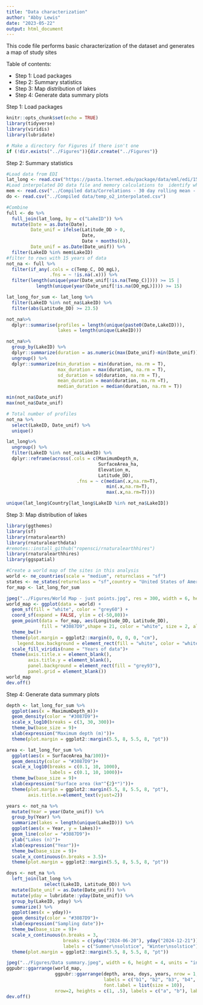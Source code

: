 ```yaml
---
title: "Data characterization"
author: "Abby Lewis"
date: "2023-05-22"
output: html_document
---
```


This code file performs basic characterization of the dataset and generates a map of study sites

Table of contents:

- Step 1: Load packages
- Step 2: Summary statistics
- Step 3: Map distribution of lakes
- Step 4: Generate data summary plots


Step 1: Load packages

```r
knitr::opts_chunk$set(echo = TRUE)
library(tidyverse)
library(viridis)
library(lubridate)

# Make a directory for Figures if there isn't one
if (!dir.exists("../Figures")){dir.create("../Figures")}
```

Step 2: Summary statistics

```r
#Load data from EDI
lat_long <- read.csv("https://pasta.lternet.edu/package/data/eml/edi/1530/1/fadd3eaa25b5fdd1fc4efba70e660579") 
#Load interpolated DO data file and memory calculations to  identify which lakes were included in the analysis
mem <- read.csv("../Compiled data/Correlations - 30 day rolling mean - surf bot.csv")
do <- read.csv("../Compiled data/temp_o2_interpolated.csv")

#Combine
full <- do %>%
  full_join(lat_long, by = c("LakeID")) %>%
  mutate(Date = as.Date(Date),
         Date_unif = ifelse(Latitude_DD > 0,
                            Date,
                            Date + months(6)),
         Date_unif = as.Date(Date_unif)) %>%
  filter(LakeID %in% mem$LakeID)
#filter to rows with 15 years of data
not_na <- full %>%
  filter(if_any(.cols = c(Temp_C, DO_mgL),
                .fns = ~ !is.na(.x))) %>%
  filter(length(unique(year(Date_unif[!is.na(Temp_C)]))) >= 15 |
           length(unique(year(Date_unif[!is.na(DO_mgL)]))) >= 15)

lat_long_for_sum <- lat_long %>%
  filter(LakeID %in% not_na$LakeID) %>%
  filter(abs(Latitude_DD) >= 23.5)

not_na%>%
  dplyr::summarise(profiles = length(unique(paste0(Date,LakeID))),
                   lakes = length(unique(LakeID)))

not_na%>%
  group_by(LakeID) %>%
  dplyr::summarize(duration = as.numeric(max(Date_unif)-min(Date_unif))/365+1) %>%
  ungroup() %>%
  dplyr::summarize(min_duration = min(duration, na.rm = T),
                   max_duration = max(duration, na.rm = T),
                   sd_duration = sd(duration, na.rm = T),
                   mean_duration = mean(duration, na.rm =T),
                   median_duration = median(duration, na.rm = T))

min(not_na$Date_unif)
max(not_na$Date_unif)

# Total number of profiles
not_na %>%
  select(LakeID, Date_unif) %>%
  unique()

lat_long%>%
  ungroup() %>%
  filter(LakeID %in% not_na$LakeID) %>%
  dplyr::reframe(across(.cols = c(MaximumDepth_m, 
                                  SurfaceArea_ha, 
                                  Elevation_m, 
                                  Latitude_DD),
                          .fns = ~ c(median(.x,na.rm=T), 
                                     min(.x,na.rm=T), 
                                     max(.x,na.rm=T))))

unique(lat_long$Country[lat_long$LakeID %in% not_na$LakeID])
```

Step 3: Map distribution of lakes

```r
library(ggthemes)
library(sf)
library(rnaturalearth)
library(rnaturalearthdata)
#remotes::install_github("ropensci/rnaturalearthhires")
library(rnaturalearthhires)
library(ggspatial)

#Create a world map of the sites in this analysis
world <- ne_countries(scale = "medium", returnclass = "sf")
states <- ne_states(returnclass = "sf",country = "United States of America")
for_map <- lat_long_for_sum

jpeg("../Figures/World Map - just points.jpg", res = 300, width = 6, height = 3.2, units = "in")
world_map <- ggplot(data = world) +
  geom_sf(fill = "white", color = "grey60") +
  coord_sf(expand = FALSE, ylim = c(-50,80))+
  geom_point(data = for_map, aes(Longitude_DD, Latitude_DD), 
             fill = "#3087D9",shape = 21, color = "white", size = 2, alpha  =.7, stroke = .4)+
  theme_bw()+
  theme(plot.margin = ggplot2::margin(0, 0, 0, 0, "cm"),
    legend.box.background = element_rect(fill = "white", color = "white"))+
  scale_fill_viridis(name = "Years of data")+
  theme(axis.title.x = element_blank(),
        axis.title.y = element_blank(),
        panel.background = element_rect(fill = "grey93"),
        panel.grid = element_blank())
world_map
dev.off()
```

Step 4: Generate data summary plots

```r
depth <- lat_long_for_sum %>%
  ggplot(aes(x = MaximumDepth_m))+
  geom_density(color = "#3087D9")+
  scale_x_log10(breaks = c(3, 30, 300))+
  theme_bw(base_size = 9)+
  xlab(expression("Maximum depth (m)"))+
  theme(plot.margin = ggplot2::margin(5.5, 8, 5.5, 8, "pt"))

area <- lat_long_for_sum %>%
  ggplot(aes(x = SurfaceArea_ha/100))+
  geom_density(color = "#3087D9")+
  scale_x_log10(breaks = c(0.1, 10, 1000),
                labels = c(0.1, 10, 1000))+
  theme_bw(base_size = 9)+
  xlab(expression("Surface area (km"^{2}*")"))+
  theme(plot.margin = ggplot2::margin(5.5, 8, 5.5, 8, "pt"),
        axis.title.x=element_text(vjust=2))

years <- not_na %>%
  mutate(Year = year(Date_unif)) %>%
  group_by(Year) %>%
  summarize(lakes = length(unique(LakeID))) %>% 
  ggplot(aes(x = Year, y = lakes))+
  geom_line(color = "#3087D9")+
  ylab("Lakes (n)")+
  xlab(expression("Year"))+
  theme_bw(base_size = 9)+
  scale_x_continuous(n.breaks = 3.5)+
  theme(plot.margin = ggplot2::margin(5.5, 8, 5.5, 8, "pt"))

doys <- not_na %>%
  left_join(lat_long %>%
              select(LakeID, Latitude_DD)) %>%
  mutate(Date_unif = as.Date(Date_unif)) %>%
  mutate(yday = lubridate::yday(Date_unif)) %>%
  group_by(LakeID, yday) %>%
  summarize() %>%
  ggplot(aes(x = yday))+
  geom_density(color = "#3087D9")+
  xlab(expression("Sampling date"))+
  theme_bw(base_size = 9)+
  scale_x_continuous(n.breaks = 3,
                     breaks = c(yday("2024-06-20"), yday("2024-12-21")),
                     labels = c("Summer\nsolstice", "Winter\nsolstice"))+
  theme(plot.margin = ggplot2::margin(5.5, 8, 5.5, 8, "pt"))

jpeg("../Figures/Data summary.jpeg", width = 6, height = 4, units = "in", res = 300)
ggpubr::ggarrange(world_map, 
                  ggpubr::ggarrange(depth, area, doys, years, nrow = 1, ncol = 4, align = "h", 
                                    labels = c("b1", "b2", "b3", "b4", "b5"), label.y = 1.04,
                                    font.label = list(size = 10)), 
                  nrow=2, heights = c(1, .5), labels = c("a", "b"), label.y = c(1.03, 1.2), label.x = c(0.05, 0.05))
dev.off()
```

